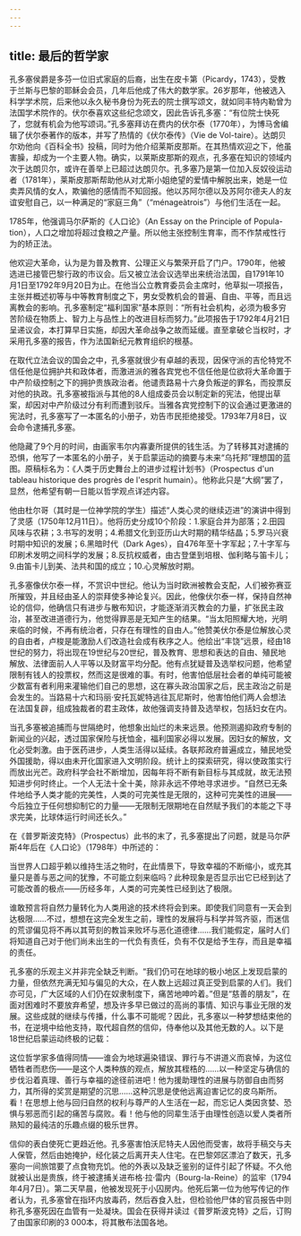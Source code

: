 ```yaml
---
---
---
```

title: 最后的哲学家
---




孔多塞侯爵是多芬一位旧式家庭的后裔，出生在皮卡第（Picardy，1743），受教于兰斯与巴黎的耶稣会会员，几年后他成了伟大的数学家。26岁那年，他被选入科学学术院，后来他以永久秘书身份为死去的院士撰写颂文，就如同丰特内勒曾为法国学术院作的。伏尔泰喜欢这些纪念颂文，因此告诉孔多塞：“有位院士快死了，您就有机会为他写颂词。”孔多塞拜访在费内的伏尔泰（1770年），为博马舍编辑了伏尔泰著作的版本，并写了热情的《伏尔泰传》（Vie de Vol-taire）。达朗贝尔劝他向《百科全书》投稿，同时为他介绍莱斯皮那斯。在其热情欢迎之下，他虽害臊，却成为一个主要人物。确实，以莱斯皮那斯的观点，孔多塞在知识的领域内次于达朗贝尔，或许在善举上已超过达朗贝尔。孔多塞乃是第一位加入反奴役运动者（1781年），莱斯皮那斯帮助他从对尤斯小姐绝望的爱情中解脱出来，她是一位卖弄风情的女人，欺骗他的感情而不知回报。他以苏阿尔德以及苏阿尔德夫人的友谊安慰自己，以一种满足的“家庭三角”（“ménageàtrois”）与他们生活在一起。

1785年，他强调马尔萨斯的《人口论》（An Essay on the Principle of Popula-tion），人口之增加将超过食粮之产量。所以他主张控制生育率，而不作禁戒性行为的矫正法。

他欢迎大革命，认为是为普及教育、公理正义与繁荣开启了门户。1790年，他被选进已接管巴黎行政的市议会。后又被立法会议选举出来统治法国，自1791年10月1日至1792年9月20日为止。在他当公立教育委员会主席时，他草拟一项报告，主张并概述初等与中等教育制度之下，男女受教机会的普遍、自由、平等，而且远离教会的影响。孔多塞制定“福利国家”基本原则：“所有社会机构，必须为极多穷苦阶级在物质上、智力上与品性上的改进目标而努力。”此项报告于1792年4月21日呈递议会，本打算早日实施，却因大革命战争之故而延缓。直至拿破仑当权时，才采用孔多塞的报告，作为法国新纪元教育组织的根基。

在取代立法会议的国会之中，孔多塞就很少有卓越的表现，因保守派的吉伦特党不信任他是位拥护共和政体者，而激进派的雅各宾党也不信任他是位欲将大革命置于中产阶级控制之下的拥护贵族政治者。他谴责路易十六身负叛逆的罪名，而投票反对他的执政。孔多塞被指派与其他的8人组成委员会以制定新的宪法，他提出草案，却因对中产阶级过分有利而遭到驳斥。当雅各宾党控制下的议会通过更激进的宪法时，孔多塞写了一本匿名的小册子，劝告市民拒绝接受。1793年7月8日，议会命令逮捕孔多塞。

他隐藏了9个月的时间，由画家韦尔内寡妻所提供的钱生活。为了转移其对逮捕的恐惧，他写了一本匿名的小册子，关于启蒙运动的摘要与未来“乌托邦”理想国的蓝图。原稿标名为：《人类于历史舞台上的进步过程计划书》（Prospectus d'un tableau historique des progrès de l'esprit humain）。他称此只是“大纲”罢了，显然，他希望有朝一日能以哲学观点详述内容。

他由杜尔哥（其时是一位神学院的学生）描述“人类心灵的继续迈进”的演讲中得到了灵感（1750年12月11日）。他将历史分成10个阶段：1.家庭合并为部落；2.田园风味与农耕；3.书写的发明；4.希腊文化到亚历山大时期的精华结晶；5.罗马兴衰时期中知识的发展；6.黑暗时代（Dark Ages），自476年至十字军起；7.十字军与印刷术发明之间科学的发展；8.反抗权威者，由古登堡到培根、伽利略与笛卡儿；9.由笛卡儿到美、法共和国的成立；10.心灵解放时期。

孔多塞像伏尔泰一样，不赏识中世纪。他认为当时欧洲被教会支配，人们被弥赛亚所摧毁，并且经由圣人的崇拜使多神论复兴。因此，他像伏尔泰一样，保持自然神论的信仰，他确信只有进步与散布知识，才能逐渐消灭教会的力量，扩张民主政治，甚至改进道德行为，他觉得罪恶是无知产生的结果。“当太阳照耀大地，光明来临的时候，不再有统治者，只存在有理性的自由人。”他赞美伏尔泰是位解放心灵的自由者，卢梭是能激励人们改造社会成有秩序之人。他绘出“丰饶”远景，经由18世纪的努力，将出现在19世纪与20世纪，普及教育、思想和表达的自由、殖民地解放、法律面前人人平等以及财富平均分配。他有点犹疑普及选举权问题，他希望限制有钱人的投票权，然而这是很难的事。有时，他害怕低层社会者的单纯可能被少数富有者利用来灌输他们自己的思想，这在寡头政治国家之后，民主政治之前是会发生的。当路易十六和玛丽·安托瓦妮特逃往瓦尼斯时，他害怕他们两人会想法在法国复辟，组成独裁者的君主政体，故他强调支持普及选举权，包括妇女在内。

当孔多塞被追捕而与世隔绝时，他想象出灿烂的未来远景。他预测遏抑政府专制的新闻业的兴起，透过国家保险与抚恤金，福利国家必得以发展。因妇女的解放，文化必受刺激。由于医药进步，人类生活得以延续。各联邦政府普遍成立，殖民地受外国援助，得以由未开化国家进入文明阶段。统计上的探索研究，得以使政策实行而放出光芒。政府科学会社不断增加，因每年将不断有新目标与其成就，故无法预知进步何时终止。一个人无法十全十美，除非永远不停地寻求进步。“自然已无条件地给予人类才能的完美性，人类的可完美性是无限的，这种可完美性的进展——今后独立于任何想抑制它的力量——无限制无限期地在自然赋予我们的本能之下寻求完美，比球体运行时间还长久。”

在《普罗斯波克特》（Prospectus）此书的末了，孔多塞提出了问题，就是马尔萨斯4年后在《人口论》（1798年）中所述的：

当世界人口超乎赖以维持生活之物时，在此情景下，导致幸福的不断缩小，或充其量只是善与恶之间的犹豫，不可能立刻来临吗？此种现象是否显示出它已经到达了可能改善的极点——历经多年，人类的可完美性已经到达了极限。

谁敢预言将自然力量转化为人类用途的技术终将会到来。即使我们同意有一天会到达极限……不过，想想在这完全发生之前，理性的发展将与科学并驾齐驱，而迷信的荒谬偏见将不再以其苛刻的教旨来败坏与恶化道德律……我们能假定，届时人们将知道自己对于他们尚未出生的一代负有责任，负有不仅是给予生存，而且是幸福的责任。



孔多塞的乐观主义并非完全缺乏判断。“我们仍可在地球的极小地区上发现启蒙的力量，但依然充满无知与偏见的大众，在人数上远超过真正受到启蒙的人们。我们亦可见，广大区域的人们仍在奴隶制度下，痛苦地呻吟着。”但是“慈善的朋友”，在面对困难时不要放弃希望，想及许多早已做过的高尚的事情、知识与事业无限的发展。这些成就的继续与传播，什么事不可能呢？因此，孔多塞以一种梦想结束他的书，在逆境中给他支持，取代超自然的信仰，侍奉他以及其他无数的人。以下是18世纪启蒙运动终极的记载：

这位哲学家多值得同情——谁会为地球遍染错误、罪行与不讲道义而哀悼，为这位牺牲者而悲伤——是这个人类种族的观点，解放其桎梏的……以一种坚定与确信的步伐沿着真理、善行与幸福的途径前进吧！他为援助理性的进展与防御自由而努力，其所得的奖赏是期望的沉思……这种沉思是使他远离迫害记忆的皮乌斯所。看！在思想上他与回归自然的权利与尊严的人生活在一起，而忘记人类因贪婪、恐惧与邪恶而引起的痛苦与腐败。看！他与他的同辈生活于由理性创造以爱人类者所熟知的最纯洁的乐趣点缀的极乐世界。



信仰的表白使死亡更趋近他。孔多塞害怕沃尼特夫人因他而受害，故将手稿交与夫人保管，然后由她掩护，经化装之后离开夫人住宅。在巴黎郊区漂泊了数天，孔多塞向一间旅馆要了点食物充饥。他的外表以及缺乏鉴别的证件引起了怀疑。不久他就被认出是贵族，终于被逮捕关进布格·拉·雷内（Bourg-la-Reine）的监牢（1794年4月7日）。第二天早晨，他被发现死于小囚房内。他死后第一位为他写传记的作者认为，孔多塞曾在指环内放毒药，然后吞食入肚，但检验他尸体的官员报告中则称孔多塞死因在血管有一处凝块。国会在获得并读过《普罗斯波克特》之后，订购了由国家印刷的3 000本，将其散布法国各地。